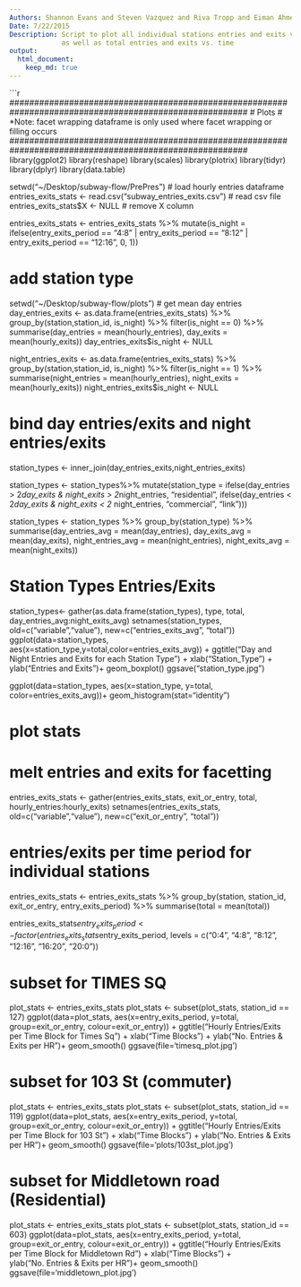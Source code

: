 ```yaml
---
Authors: Shannon Evans and Steven Vazquez and Riva Tropp and Eiman Ahmed
Date: 7/22/2015
Description: Script to plot all individual stations entries and exits vs. time, 
             as well as total entries and exits vs. time
output: 
  html_document:
    keep_md: true
---
```

```r
########################################################################################################
# Plots
# *Note: facet wrapping dataframe is only used where facet wrapping or filling occurs
########################################################################################################
library(ggplot2)
library(reshape)
library(scales)
library(plotrix)
library(tidyr)
library(dplyr)
library(data.table)

setwd("~/Desktop/subway-flow/PrePres")
# load hourly entries dataframe
entries_exits_stats <- read.csv("subway_entries_exits.csv")  # read csv file 
entries_exits_stats$X <- NULL # remove X column

entries_exits_stats <- entries_exits_stats %>%
  mutate(is_night = ifelse(entry_exits_period == "4:8" | entry_exits_period == "8:12" | entry_exits_period == "12:16",  0, 1))

################################################################################################
# add station type
################################################################################################
setwd("~/Desktop/subway-flow/plots")
# get mean day entries
day_entries_exits <- as.data.frame(entries_exits_stats) %>%
  group_by(station,station_id, is_night) %>%
  filter(is_night == 0) %>%
  summarise(day_entries = mean(hourly_entries), day_exits = mean(hourly_exits))
day_entries_exits$is_night <- NULL
 
night_entries_exits <- as.data.frame(entries_exits_stats) %>%
  group_by(station,station_id, is_night) %>%
  filter(is_night == 1) %>%
  summarise(night_entries = mean(hourly_entries), night_exits = mean(hourly_exits))
night_entries_exits$is_night <- NULL

# bind day entries/exits and night entries/exits
station_types <- inner_join(day_entries_exits,night_entries_exits)

station_types <- station_types%>%
  mutate(station_type = ifelse(day_entries > 2*day_exits & night_exits > 2*night_entries, "residential", 
                        ifelse(day_entries < 2*day_exits & night_exits < 2 * night_entries, "commercial", "link")))

station_types <- station_types %>%
  group_by(station_type) %>%
  summarise(day_entries_avg = mean(day_entries), 
            day_exits_avg = mean(day_exits), 
            night_entries_avg = mean(night_entries),
            night_exits_avg = mean(night_exits))

# Station Types Entries/Exits
station_types<- gather(as.data.frame(station_types), type, total, day_entries_avg:night_exits_avg)
setnames(station_types, old=c("variable","value"), new=c("entries_exits_avg", "total"))
ggplot(data=station_types, aes(x=station_type,y=total,color=entries_exits_avg)) +
          ggtitle("Day and Night Entries and Exits for each Station Type") +
          xlab("Station_Type") +
          ylab("Entries and Exits")+
          geom_boxplot()
ggsave("station_type.jpg")

ggplot(data=station_types, aes(x=station_type, y=total, color=entries_exits_avg))+
  geom_histogram(stat="identity")

############################################################################################################################################################
# plot stats
############################################################################################################################################################
# melt entries and exits for facetting
entries_exits_stats <- gather(entries_exits_stats, exit_or_entry, total, hourly_entries:hourly_exits)
setnames(entries_exits_stats, old=c("variable","value"), new=c("exit_or_entry", "total"))

# entries/exits per time period for individual stations
entries_exits_stats <- entries_exits_stats %>%
  group_by(station, station_id, exit_or_entry, entry_exits_period) %>%
  summarise(total = mean(total))

entries_exits_stats$entry_exits_period <- factor(entries_exits_stats$entry_exits_period, levels = c("0:4", "4:8", "8:12", "12:16", "16:20", "20:0"))

# subset for TIMES SQ
plot_stats <- entries_exits_stats
plot_stats <- subset(plot_stats,  station_id == 127)
ggplot(data=plot_stats, aes(x=entry_exits_period,
                               y=total,
                               group=exit_or_entry,
                               colour=exit_or_entry)) +
          ggtitle("Hourly Entries/Exits per Time Block for Times Sq") +
          xlab("Time Blocks") +
          ylab("No. Entries & Exits per HR")+
          geom_smooth()
ggsave(file='timesq_plot.jpg')

# subset for 103 St (commuter)
plot_stats <- entries_exits_stats
plot_stats <- subset(plot_stats,  station_id == 119)
ggplot(data=plot_stats, aes(x=entry_exits_period,
                               y=total,
                               group=exit_or_entry,
                               colour=exit_or_entry)) +
          ggtitle("Hourly Entries/Exits per Time Block for 103 St") +
          xlab("Time Blocks") +
          ylab("No. Entries & Exits per HR")+
          geom_smooth()
ggsave(file='plots/103st_plot.jpg')

# subset for Middletown road (Residential)
plot_stats <- entries_exits_stats
plot_stats <- subset(plot_stats,  station_id == 603)
ggplot(data=plot_stats, aes(x=entry_exits_period,
                               y=total,
                               group=exit_or_entry,
                               colour=exit_or_entry)) +
          ggtitle("Hourly Entries/Exits per Time Block for Middletown Rd") +
          xlab("Time Blocks") +
          ylab("No. Entries & Exits per HR")+
          geom_smooth()
ggsave(file='middletown_plot.jpg')

